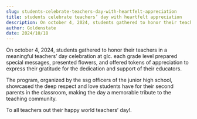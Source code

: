 ```yaml
---
slug: students-celebrate-teachers-day-with-heartfelt-appreciation
title: students celebrate teachers’ day with heartfelt appreciation
description: On october 4, 2024, students gathered to honor their teachers in a meaningful teachers’ day...
author: Goldenstate
date: 2024/10/18
---
```


On october 4, 2024, students gathered to honor their teachers in a meaningful teachers’ day celebration at glc. each grade level prepared special messages, presented flowers, and offered tokens of appreciation to express their gratitude for the dedication and support of their educators.

The program, organized by the ssg officers of the junior high school, showcased the deep respect and love students have for their second parents in the classroom, making the day a memorable tribute to the teaching community.

To all teachers out their happy world teachers’ day!.
